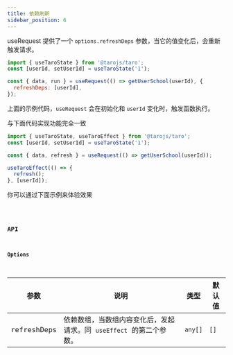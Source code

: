 ```yaml
---
title: 依赖刷新
sidebar_position: 6
---
```


useRequest 提供了一个 `options.refreshDeps` 参数，当它的值变化后，会重新触发请求。

```jsx showLineNumbers
import { useTaroState } from '@tarojs/taro';
const [userId, setUserId] = useTaroState('1');

const { data, run } = useRequest(() => getUserSchool(userId), {
  refreshDeps: [userId],
});
```

上面的示例代码，`useRequest` 会在初始化和 `userId` 变化时，触发函数执行。

与下面代码实现功能完全一致

```jsx showLineNumbers
import { useTaroState, useTaroEffect } from '@tarojs/taro';
const [userId, setUserId] = useTaroState('1');

const { data, refresh } = useRequest(() => getUserSchool(userId));

useTaroEffect(() => {
  refresh();
}, [userId]);
```

你可以通过下面示例来体验效果

<code src="useRequest/refreshDeps/index" group="network" />

### API

#### Options

| 参数        | 说明                                                                | 类型    | 默认值 |
| ----------- | ------------------------------------------------------------------- | ------- | ------ |
| refreshDeps | 依赖数组，当数组内容变化后，发起请求。同 `useEffect` 的第二个参数。 | `any[]` | `[]`   |
